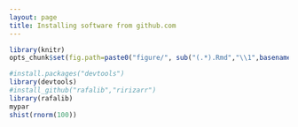 ```yaml
---
layout: page
title: Installing software from github.com
---
```


```r
library(knitr)
opts_chunk$set(fig.path=paste0("figure/", sub("(.*).Rmd","\\1",basename(knitr:::knit_concord$get('infile'))), "-"))
```


```r
#install.packages("devtools")
library(devtools)
#install_github("rafalib","ririzarr")
library(rafalib)
mypar
shist(rnorm(100))
```

